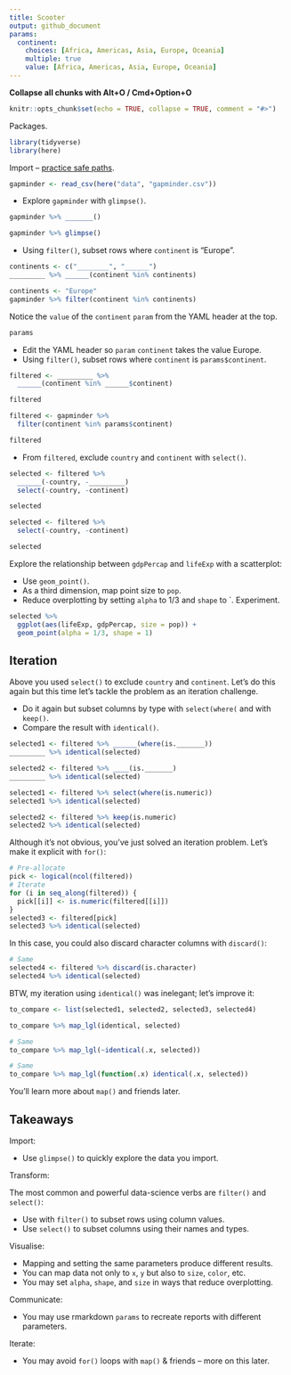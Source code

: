 ```yaml
---
title: Scooter
output: github_document
params:
  continent:
    choices: [Africa, Americas, Asia, Europe, Oceania]
    multiple: true
    value: [Africa, Americas, Asia, Europe, Oceania]
---
```


**Collapse all chunks with Alt+O / Cmd+Option+O**



```r
knitr::opts_chunk$set(echo = TRUE, collapse = TRUE, comment = "#>")
```

Packages.

```r
library(tidyverse)
library(here)
```

Import -- [practice safe paths](https://rstats.wtf/safe-paths.html).

```r
gapminder <- read_csv(here("data", "gapminder.csv"))
```



* Explore `gapminder` with `glimpse()`.

```r
gapminder %>% _______()
```

```r
gapminder %>% glimpse()
```



* Using `filter()`, subset rows where `continent` is "Europe".

```r
continents <- c("________", "______")
_________ %>% ______(continent %in% continents)
```

```r
continents <- "Europe"
gapminder %>% filter(continent %in% continents)
```



Notice the `value` of the `continent` `param` from the YAML header at the top.

```r
params
```



* Edit the YAML header so `param` `continent` takes the value Europe.
* Using `filter()`, subset rows where `continent` is `params$continent`.

```r
filtered <- _________ %>% 
  ______(continent %in% ______$continent)

filtered
```

```r
filtered <- gapminder %>% 
  filter(continent %in% params$continent)

filtered
```



* From `filtered`, exclude `country` and `continent` with `select()`.

```r
selected <- filtered %>% 
  ______(-country, -_________)
  select(-country, -continent)

selected
```

```r
selected <- filtered %>% 
  select(-country, -continent)

selected
```



Explore the relationship between `gdpPercap` and `lifeExp` with a scatterplot:

* Use `geom_point()`.
* As a third dimension, map point size to `pop`.
* Reduce overplotting by setting `alpha` to 1/3 and `shape` to `. Experiment.

```r
selected %>% 
  ggplot(aes(lifeExp, gdpPercap, size = pop)) + 
  geom_point(alpha = 1/3, shape = 1)
```



## Iteration

Above you used `select()` to exclude `country` and `continent`. Let's do this again but this time let's tackle the problem as an iteration challenge.

* Do it again but subset columns by type with `select(where(` and with `keep()`.
* Compare the result with `identical()`.

```r
selected1 <- filtered %>% ______(where(is._______))
_________ %>% identical(selected)

selected2 <- filtered %>% ____(is._______)
_________ %>% identical(selected)
```

```r
selected1 <- filtered %>% select(where(is.numeric))
selected1 %>% identical(selected)

selected2 <- filtered %>% keep(is.numeric)
selected2 %>% identical(selected)
```



Although it's not obvious, you've just solved an iteration problem. Let's make it explicit with `for()`:

```r
# Pre-allocate
pick <- logical(ncol(filtered))
# Iterate
for (i in seq_along(filtered)) {
  pick[[i]] <- is.numeric(filtered[[i]])
}
selected3 <- filtered[pick]
selected3 %>% identical(selected)
```

In this case, you could also discard character columns with `discard()`:

```r
# Same
selected4 <- filtered %>% discard(is.character)
selected4 %>% identical(selected)
```

BTW, my iteration using `identical()` was inelegant; let's improve it:

```r
to_compare <- list(selected1, selected2, selected3, selected4)

to_compare %>% map_lgl(identical, selected)

# Same
to_compare %>% map_lgl(~identical(.x, selected))

# Same
to_compare %>% map_lgl(function(.x) identical(.x, selected))
```

You'll learn more about `map()` and friends later.



## Takeaways

Import:

* Use `glimpse()` to quickly explore the data you import.

Transform:

The most common and powerful data-science verbs are `filter()` and `select()`:

* Use with `filter()` to subset rows using column values.
* Use `select()` to subset columns using their names and types.

Visualise:

* Mapping and setting the same parameters produce different results.
* You can map data not only to `x`, `y` but also to `size`, `color`, etc.
* You may set `alpha`, `shape`, and `size` in ways that reduce overplotting.

Communicate: 

* You may use rmarkdown `params` to recreate reports with different parameters.

Iterate:

* You may avoid `for()` loops with `map()` & friends -- more on this later.
